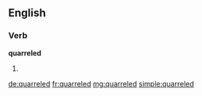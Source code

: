 ==English==

===Verb===
'''quarreled'''

# {{past of|quarrel}}

[[de:quarreled]]
[[fr:quarreled]]
[[mg:quarreled]]
[[simple:quarreled]]